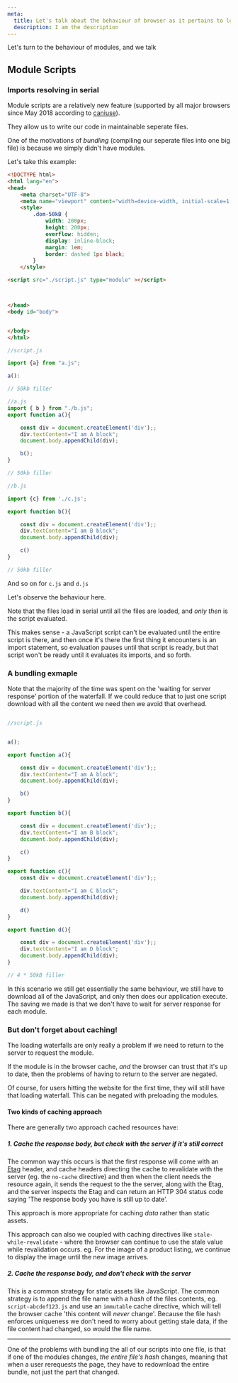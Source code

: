 ```yaml
---
meta:
  title: Let's talk about the behaviour of browser as it pertains to loading static assets - images, css and scripts. 
  description: I am the description
---
```


Let's turn to the behaviour of modules, and we talk 

## Module Scripts


### Imports resolving in serial 

Module scripts are a relatively new feature (supported by all major browsers since May 2018 according to [caniuse](https://caniuse.com/es6-module)). 

They allow us to write our code in maintainable seperate files. 

One of the motivations of _bundling_ (compiling our seperate files into one big file) is because we simply didn't have modules. 

Let's take this example: 

```html
<!DOCTYPE html>
<html lang="en">
<head>
    <meta charset="UTF-8">
    <meta name="viewport" content="width=device-width, initial-scale=1.0">
    <style>
        .dom-50kB {
            width: 200px;
            height: 200px; 
            overflow: hidden;
            display: inline-block;
            margin: 1em;
            border: dashed 1px black;
        }
    </style>

<script src="./script.js" type="module" ></script>



</head>
<body id="body">


</body>
</html>
```

```js
//script.js 

import {a} from "a.js"; 

a(): 

// 50kb filler
```

```js
//a.js 
import { b } from "./b.js";
export function a(){

    const div = document.createElement('div');; 
    div.textContent="I am A block";
    document.body.appendChild(div);

    b();
}

// 50kb filler
```

```js
//b.js

import {c} from './c.js';

export function b(){

    const div = document.createElement('div');; 
    div.textContent="I am B block";
    document.body.appendChild(div);

    c()
}

// 50kb filler

```

And so on for `c.js` and `d.js`

Let's observe the behaviour here. 

Note that the files load in serial until all the files are loaded, and _only then_ is the script evaluated. 

This makes sense - a JavaScript script can't be evaluated until the entire script is there, and then once it's there the first thing it encounters is an import statement, so evaluation pauses until that script is ready, but that script won't be ready until it evaluates its imports, and so forth. 



### A bundling exmaple 

Note that the majority of the time was spent on the 'waiting for server response' portion of the waterfall. If we could reduce that to just one script download with all the content we need then we avoid that overhead. 

```js

//script.js


a();

export function a(){

    const div = document.createElement('div');; 
    div.textContent="I am A block";
    document.body.appendChild(div);

    b()
}

export function b(){

    const div = document.createElement('div');; 
    div.textContent="I am B block";
    document.body.appendChild(div);

    c()
}

export function c(){
    const div = document.createElement('div');; 

    div.textContent="I am C block";
    document.body.appendChild(div);

    d()
}

export function d(){

    const div = document.createElement('div');; 
    div.textContent="I am D block";
    document.body.appendChild(div);
}

// 4 * 50kB filler

```

In this scenario we still get essentially the same behaviour, we still have to download all of the JavaScript, and only then does our application execute.  The saving we made is that we don't have to wait for server response for each module. 


### But don't forget about caching!

The loading waterfalls are only really a problem if we need to return to the server to request the module. 

If the module is in the browser cache, _and_ the browser can trust that it's up to date, then the problems of having to return to the server are negated. 

Of course, for users hitting the website for the first time, they will still have that loading waterfall. This can be negated with preloading the modules. 

#### Two kinds of caching approach 

There are generally two approach cached resources have: 

##### 1. Cache the response body, but check with the server if it's still correct

The common way this occurs is that the first response will come with an [Etag](https://developer.mozilla.org/en-US/docs/Web/HTTP/Headers/ETag) header, and cache headers directing the cache to revalidate with the server (eg. the `no-cache` directive) and then when the client needs the resource again, it sends the request to the the server, along with the Etag, and the server inspects the Etag and can return an HTTP 304 status code saying 'The response body you have is still up to date'. 

This approach is more appropriate for caching _data_ rather than static assets. 

This approach can also we coupled with caching directives like `stale-while-revalidate` - where the browser can continue to use the stale value while revalidation occurs. eg. For the image of a product listing, we continue to display the image until the new image arrives. 

##### 2. Cache the response body, and don't check with the server

This is a common strategy for static assets like JavaScript. The common strategy is to append the file name with a _hash_ of the files contents, eg. `script-abcdef123.js` and use an `immutable` cache directive, which will tell the browser cache 'this content will _never_ change'. Because the file hash enforces uniqueness we don't need to worry about getting stale data, if the file content had changed, so would the file name. 

<hr/>

One of the problems with bundling the all of our scripts into one file, is that if one of the modules changes, _the entire file's hash_ changes, meaning that when a user rerequests the page, they have to redownload the entire bundle, not just the part that changed. 




